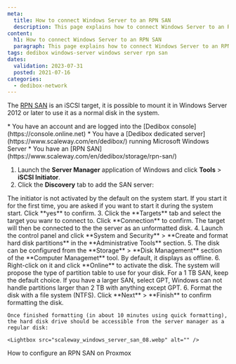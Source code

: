 ```yaml
---
meta: 
  title: How to connect Windows Server to an RPN SAN
  description: This page explains how to connect Windows Server to an RPN SAN
content:
  h1: How to connect Windows Server to an RPN SAN
  paragraph: This page explains how to connect Windows Server to an RPN SAN
tags: dedibox windows-server windows server rpn san
dates:
  validation: 2023-07-31
  posted: 2021-07-16
categories:
  - dedibox-network
---
```



The [RPN SAN](/dedibox-network/rpn/concepts/#rpn-san) is an iSCSI target, it is possible to mount it in Windows Server 2012 or later to use it as a normal disk in the system.

<Message type="requirement">
  * You have an account and are logged into the [Dedibox console](https://console.online.net)
  * You have a [Dedibox dedicated server](https://www.scaleway.com/en/dedibox/) running Microsoft Windows Server
  * You have an [RPN SAN](https://www.scaleway.com/en/dedibox/storage/rpn-san/)
</Message>

1. Launch the **Server Manager** application of Windows and click **Tools** > **iSCSI Initiator**.
    <Lightbox src="scaleway_windows_server_san_01.webp" alt="" />
2. Click the **Discovery** tab to add the SAN server:
    <Lightbox src="scaleway_windows_server_san_02.webp" alt="" />

  <Message type="tip">
    The initiator is not activated by the default on the system start. If you start it for the first time, you are asked if you want to start it during the system start. Click **yes** to confirm.
  </Message>
3. Click the **Targets** tab and select the target you wanr to connect to. Click **Connection** to confirm. The target will then be connected to the the server as an unformatted disk.
    <Lightbox src="scaleway_windows_server_san_03.webp" alt="" />
4. Launch the control panel and click **System and Security** > **Create and format hard disk partitions** in the **Administrative Tools** section.
    <Lightbox src="scaleway_windows_server_san_04.webp" alt="" />
5. The disk can be configured from the **Storage** > **Disk Management** section of the **Computer Managemet** tool. By default, it displays as offline.
    <Lightbox src="scaleway_windows_server_san_05.webp" alt="" />
6. Right-click on it and click **Online** to activate the disk. The system will propose the type of partition table to use for your disk.
    <Lightbox src="scaleway_windows_server_san_06.webp" alt="" />

  <Message type="tip">
    For a 1 TB SAN, keep the default choice. If you have a larger SAN, select GPT, Windows can not handle partitions larger than 2 TB with anything except GPT.
  </Message>
6. Format the disk with a file system (NTFS). Click **Next** > **Finish** to confirm formatting the disk.
    <Lightbox src="scaleway_windows_server_san_07.webp" alt="" />

    Once finished formatting (in about 10 minutes using quick formatting), the hard disk drive should be accessible from the server manager as a regular disk:

    <Lightbox src="scaleway_windows_server_san_08.webp" alt="" />


<Navigation title="See Also">
  <PreviousButton to="/dedibox-network/rpn/how-to/use-rpn-san-proxmox/">How to configure an RPN SAN on Proxmox</PreviousButton>
</Navigation>